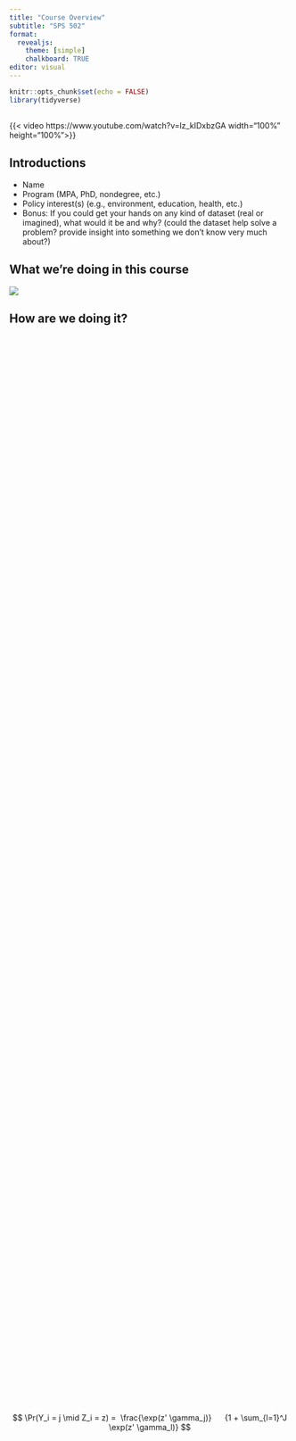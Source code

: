 ```yaml
---
title: "Course Overview"
subtitle: "SPS 502"
format: 
  revealjs:
    theme: [simple]
    chalkboard: TRUE
editor: visual
---
```


```r
knitr::opts_chunk$set(echo = FALSE)
library(tidyverse)
```

## 

{{< video https://www.youtube.com/watch?v=lz_kIDxbzGA width="100%" height="100%">}}

## Introductions

-   Name
-   Program (MPA, PhD, nondegree, etc.)
-   Policy interest(s) (e.g., environment, education, health, etc.)
-   Bonus: If you could get your hands on any kind of dataset (real or imagined), what would it be and why? (could the dataset help solve a problem? provide insight into something we don't know very much about?)

## What we're doing in this course

![](images/clipboard-3721032631.png)

## How are we doing it?

::: {style="display:flex; justify-content:center; align-items:center; height:100%;"}
$$
\Pr(Y_i = j \mid Z_i = z) = 
\frac{\exp(z' \gamma_j)}
     {1 + \sum_{l=1}^J \exp(z' \gamma_l)}
$$
:::

## What we're actually doing

This...

```r
#| echo: false
idaho_county_merged <- read_csv("data/idaho_county_merged.csv")
```

```r
#| label: compute
#| include: false
prescounties <- ggplot(
  data = idaho_county_merged,
  mapping = aes(x = pct_collegeE, y = median_incomeE, color = win_candidate)
) +
  geom_point() +
  labs(
    title = "Idaho Counties: Education and Median Income",
    subtitle = "Linear relationship between education and income",
    x = "Pct Adults w/ Bachelor's Degree or Higher",
    y = "Median Income",
    color = "Winning Pres. Candidate (2020)",
    caption = "Source: Education & income: U.S. Census Bureau; Voting: Harvard Dataverse"
  )  +
 scale_color_manual(values = c("blue","red"))
```

```r
#| label: compute2
#| include: false
counties <- ggplot(
  data = idaho_county_merged,
  mapping = aes(x = pct_collegeE, y = median_incomeE)
) +
  geom_point() +
  labs(
    title = "Idaho Counties: Education and Median Income",
    subtitle = "Linear relationship between education and income",
    x = "Pct Adults w/ Bachelor's Degree or Higher",
    y = "Median Income",
    caption = "Source: Education & income: U.S. Census Bureau"
  )
```

```r
#| ref.label: compute2
#| echo: true
#| eval: false
```

## ...to turn this

```r
#| echo: false
#| message: false
# Show a small preview so the table fits nicely on a slide
head(idaho_county_merged, 10)
```

## Into this!

```r
#| echo: false
#| fig-width: 9
#| fig-height: 5
counties
```

## Or this!

```r
#| echo: false
#| fig-width: 9
#| fig-height: 5
prescounties
```

## Or this!

```r
#| label: compute3
#| include: false
library(dplyr)
library(stringr)

idaho_county_merged <- idaho_county_merged %>%
  mutate(
    county_label = word(NAME, 1)
  )

p <- ggplot(
  idaho_county_merged,
  aes(x = pct_collegeE, y = median_incomeE,
      color = win_candidate, size = total_populationE)
) +
  geom_point(alpha = 0.7) +
  ggrepel::geom_text_repel(
    aes(label = county_label),
    size = 3,
    max.overlaps = Inf,   
    box.padding = 0.3,    
    point.padding = 0.5,  
    segment.color = "grey50",
    show.legend = FALSE
  ) +
  scale_size_continuous(labels = scales::comma) +
  labs(
    title = "Idaho Counties: Education and Median Income",
    x = "Pct Adults w/ Bachelor's Degree or Higher",
    y = "Median Income",
    color = "Winning Pres. Candidate (2020)",
    size = "Total Population",
    caption = "Source: U.S. Census Bureau; Harvard Dataverse"
  ) +
  theme_minimal()  +
 scale_color_manual(values = c("blue","red"))
```

```r
#| echo: false
#| fig-width: 9
#| fig-height: 5
p
```

## How are we going to learn?

-   Reading
    -   Moderndive
    -   A few other things
-   Practicing
    -   Datacamp
    -   Moderndive
    
## ...How are we going to learn? 
-   Doing
    -   In-class labs
    -   Homework
    -   Final Project

## What about AI?

![](images/clipboard-1703976771.png)

## What about AI?

![](images/clipboard-999996351.png)

## What about AI?

![](images/clipboard-2771995878.png)

## What about AI?

![](images/clipboard-2848733843.png)

## What about AI?

![](images/clipboard-191082182.png)

## Can/Should I use AI in this course?

-   YES... BUT sparingly at first while you learn to code
- I use it daily
- It can be a great time saver/helper/troubleshooter when it comes to coding
- You should DEFINITELY be using it

## AI and your brain

![](images/clipboard-867447823.png)


## AI and this course
- It can basically do everything in the class for you... But
  - It frequently overcomplicates or gets things wrong 
  - If you don't know how to code, you might not know there's a problem and/or might not know how to fix it (or ask it to fix it)


## AI and this course
- You have an opportunity to grow your skills well beyond what we do in class this semester. 
- Over-reliance on AI will rob you of that opportunity. You're investing a tremendous amount of your time to this course and your education, generally.
- If you can't do anything more than what AI/LLM can do then it CAN replace you

## Toolkit
- Datacamp
- Posit cloud (RStudio in your browser)
- Slack
- Canvas